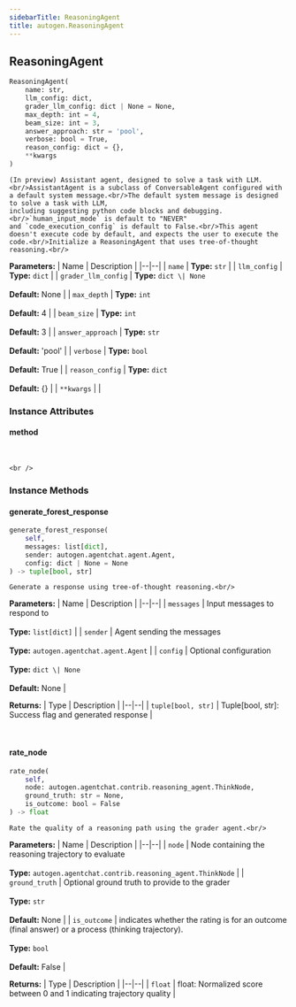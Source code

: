 ```yaml
---
sidebarTitle: ReasoningAgent
title: autogen.ReasoningAgent
---
```

<h2 id="autogen.ReasoningAgent" class="doc doc-heading">
    <code class="doc-symbol doc-symbol-heading doc-symbol-class"></code>
    <span class="doc doc-object-name doc-class-name">ReasoningAgent</span>
</h2>

```python
ReasoningAgent(
    name: str,
    llm_config: dict,
    grader_llm_config: dict | None = None,
    max_depth: int = 4,
    beam_size: int = 3,
    answer_approach: str = 'pool',
    verbose: bool = True,
    reason_config: dict = {},
    **kwargs
)
```

    (In preview) Assistant agent, designed to solve a task with LLM.<br/>AssistantAgent is a subclass of ConversableAgent configured with a default system message.<br/>The default system message is designed to solve a task with LLM,
    including suggesting python code blocks and debugging.<br/>`human_input_mode` is default to "NEVER"
    and `code_execution_config` is default to False.<br/>This agent doesn't execute code by default, and expects the user to execute the code.<br/>Initialize a ReasoningAgent that uses tree-of-thought reasoning.<br/>

<b>Parameters:</b>
| Name | Description |
|--|--|
| `name` | **Type:** `str` |
| `llm_config` | **Type:** `dict` |
| `grader_llm_config` | **Type:** `dict \| None`<br/><br/>**Default:** None |
| `max_depth` | **Type:** `int`<br/><br/>**Default:** 4 |
| `beam_size` | **Type:** `int`<br/><br/>**Default:** 3 |
| `answer_approach` | **Type:** `str`<br/><br/>**Default:** 'pool' |
| `verbose` | **Type:** `bool`<br/><br/>**Default:** True |
| `reason_config` | **Type:** `dict`<br/><br/>**Default:** \{} |
| `**kwargs` |  |

### Instance Attributes

<code class="doc-symbol doc-symbol-heading doc-symbol-attribute"></code>
#### method
<br />

    <br />

### Instance Methods

<code class="doc-symbol doc-symbol-heading doc-symbol-method"></code>
#### generate_forest_response

```python
generate_forest_response(
    self,
    messages: list[dict],
    sender: autogen.agentchat.agent.Agent,
    config: dict | None = None
) -> tuple[bool, str]
```

    Generate a response using tree-of-thought reasoning.<br/>

<b>Parameters:</b>
| Name | Description |
|--|--|
| `messages` | Input messages to respond to<br/><br/>**Type:** `list[dict]` |
| `sender` | Agent sending the messages<br/><br/>**Type:** `autogen.agentchat.agent.Agent` |
| `config` | Optional configuration<br/><br/>**Type:** `dict \| None`<br/><br/>**Default:** None |

<b>Returns:</b>
| Type | Description |
|--|--|
| `tuple[bool, str]` | Tuple[bool, str]: Success flag and generated response |

<br />

<code class="doc-symbol doc-symbol-heading doc-symbol-method"></code>
#### rate_node

```python
rate_node(
    self,
    node: autogen.agentchat.contrib.reasoning_agent.ThinkNode,
    ground_truth: str = None,
    is_outcome: bool = False
) -> float
```

    Rate the quality of a reasoning path using the grader agent.<br/>

<b>Parameters:</b>
| Name | Description |
|--|--|
| `node` | Node containing the reasoning trajectory to evaluate<br/><br/>**Type:** `autogen.agentchat.contrib.reasoning_agent.ThinkNode` |
| `ground_truth` | Optional ground truth to provide to the grader<br/><br/>**Type:** `str`<br/><br/>**Default:** None |
| `is_outcome` | indicates whether the rating is for an outcome (final answer) or a process (thinking trajectory).<br/><br/>**Type:** `bool`<br/><br/>**Default:** False |

<b>Returns:</b>
| Type | Description |
|--|--|
| `float` | float: Normalized score between 0 and 1 indicating trajectory quality |

<br />